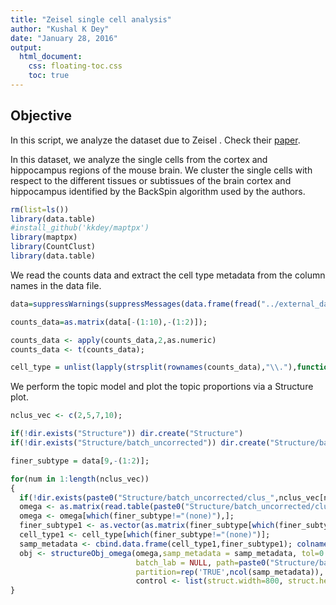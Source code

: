 ```yaml
---
title: "Zeisel single cell analysis"
author: "Kushal K Dey"
date: "January 28, 2016"
output: 
  html_document:
    css: floating-toc.css
    toc: true
---
```


## Objective

In this script, we analyze the dataset due to Zeisel \emph{et al}. Check their [paper](http://science.sciencemag.org/content/347/6226/1138).

In this dataset, we analyze the single cells from the cortex and hippocampus regions of the mouse brain. We cluster the single cells with respect to the different tissues or subtissues of the brain cortex and hippocampus identified by the BackSpin algorithm used by the authors. 


```r
rm(list=ls())
library(data.table)
#install_github('kkdey/maptpx') 
library(maptpx)
library(CountClust)
library(data.table)

```

We read the counts data and extract the cell type metadata from the column names in the data file.

```r
data=suppressWarnings(suppressMessages(data.frame(fread("../external_data/Zeisel_Data/expression_mRNA_17-Aug-2014.txt"))));

counts_data=as.matrix(data[-(1:10),-(1:2)]);

counts_data <- apply(counts_data,2,as.numeric)
counts_data <- t(counts_data);

cell_type = unlist(lapply(strsplit(rownames(counts_data),"\\."),function(x) x[1]));

```

We perform the topic model and plot the topic proportions via a Structure plot.

```r
nclus_vec <- c(2,5,7,10);

if(!dir.exists("Structure")) dir.create("Structure")
if(!dir.exists("Structure/batch_uncorrected")) dir.create("Structure/batch_uncorrected")

finer_subtype = data[9,-(1:2)];

for(num in 1:length(nclus_vec))
{
  if(!dir.exists(paste0("Structure/batch_uncorrected/clus_",nclus_vec[num]))) dir.create(paste0("Structure/batch_uncorrected/clus_",nclus_vec[num]))
  omega <- as.matrix(read.table(paste0("Structure/batch_uncorrected/clus_",nclus_vec[num],"/omega_mat.txt")));
  omega <- omega[which(finer_subtype!="(none)"),];
  finer_subtype1 <- as.vector(as.matrix(finer_subtype[which(finer_subtype!="(none)")]));
  cell_type1 <- cell_type[which(finer_subtype!="(none)")];
  samp_metadata <- cbind.data.frame(cell_type1,finer_subtype1); colnames(samp_metadata) <- c("cell_type","cell_subtype");
  obj <- structureObj_omega(omega,samp_metadata = samp_metadata, tol=0.001, 
                            batch_lab = NULL, path=paste0("Structure/batch_uncorrected/clus_",nclus_vec[num]),
                            partition=rep('TRUE',ncol(samp_metadata)),
                            control <- list(struct.width=800, struct.height=300,cex.axis=1,lwd=3,mar.bottom=10,mar.left=2.2));
}
```


